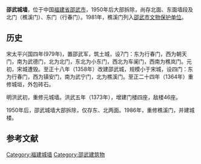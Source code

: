 '''邵武城墙'''，位于中国[[福建省|福建省]][[邵武市|邵武市]]，1950年后大部拆除，尚存北面、东面墙段及北门（樵溪门）、东门（行春门）。1981年，樵溪门列入[[邵武市文物保护单位|邵武市文物保护单位]]。

== 历史 ==
宋太平兴国四年(979年)，置邵武军，筑土城，设7门：东为行春门，西为朝天门，南为武德门，北为北门，东北为小东门，西北为车阑门，西南为樵岚门。元初，宋城遭毁。至正十八年（1358年）改建邵武城，规模小于宋城，设四门：东为行春门，西为镇安门，南为武宁门，北为樵溪门。至正二十四年（1364年）重修城垣，外包砖石。

明洪武初，重修元城墙。洪武五年（1373年），增建门楼四座，敌楼46座。

1950年后，邵武城墙大部拆除，仅存东、北两面。1986年，重修樵溪门，并建城楼。

==参考文献==
{{reflist}}

[[Category:福建城墙|Category:福建城墙]]
[[Category:邵武建筑物|Category:邵武建筑物]]